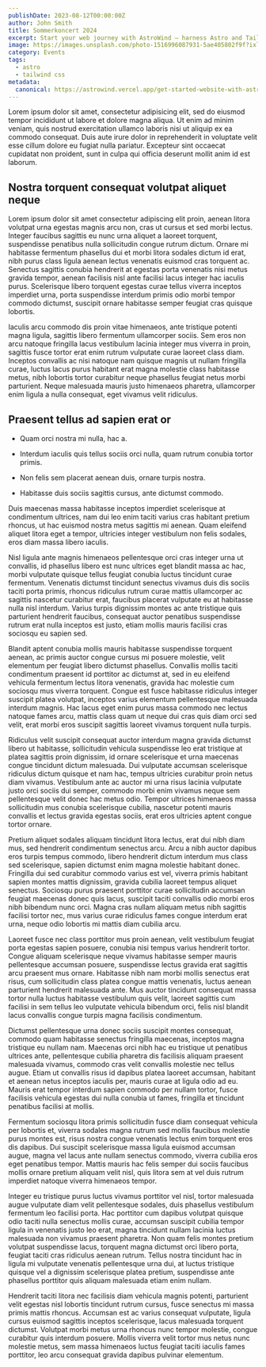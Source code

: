 ```yaml
---
publishDate: 2023-08-12T00:00:00Z
author: John Smith
title: Sommerkoncert 2024
excerpt: Start your web journey with AstroWind – harness Astro and Tailwind CSS for a stunning site. Explore our guide now.
image: https://images.unsplash.com/photo-1516996087931-5ae405802f9f?ixlib=rb-4.0.3&ixid=M3wxMjA3fDB8MHxwaG90by1wYWdlfHx8fGVufDB8fHx8fA%3D%3D&auto=format&fit=crop&w=2070&q=80
category: Events
tags:
  - astro
  - tailwind css
metadata:
  canonical: https://astrowind.vercel.app/get-started-website-with-astro-tailwind-css
---
```


Lorem ipsum dolor sit amet, consectetur adipisicing elit, sed do eiusmod tempor incididunt ut labore et dolore magna aliqua. Ut enim ad minim veniam, quis nostrud exercitation ullamco laboris nisi ut aliquip ex ea commodo consequat. Duis aute irure dolor in reprehenderit in voluptate velit esse cillum dolore eu fugiat nulla pariatur. Excepteur sint occaecat cupidatat non proident, sunt in culpa qui officia deserunt mollit anim id est laborum.

## Nostra torquent consequat volutpat aliquet neque

Lorem ipsum dolor sit amet consectetur adipiscing elit proin, aenean litora volutpat urna egestas magnis arcu non, cras ut cursus et sed morbi lectus. Integer faucibus sagittis eu nunc urna aliquet a laoreet torquent, suspendisse penatibus nulla sollicitudin congue rutrum dictum. Ornare mi habitasse fermentum phasellus dui et morbi litora sodales dictum id erat, nibh purus class ligula aenean lectus venenatis euismod cras torquent ac. Senectus sagittis conubia hendrerit at egestas porta venenatis nisi metus gravida tempor, aenean facilisis nisl ante facilisi lacus integer hac iaculis purus. Scelerisque libero torquent egestas curae tellus viverra inceptos imperdiet urna, porta suspendisse interdum primis odio morbi tempor commodo dictumst, suscipit ornare habitasse semper feugiat cras quisque lobortis.

Iaculis arcu commodo dis proin vitae himenaeos, ante tristique potenti magna ligula, sagittis libero fermentum ullamcorper sociis. Sem eros non arcu natoque fringilla lacus vestibulum lacinia integer mus viverra in proin, sagittis fusce tortor erat enim rutrum vulputate curae laoreet class diam. Inceptos convallis ac nisi natoque nam quisque magnis ut nullam fringilla curae, luctus lacus purus habitant erat magna molestie class habitasse metus, nibh lobortis tortor curabitur neque phasellus feugiat netus morbi parturient. Neque malesuada mauris justo himenaeos pharetra, ullamcorper enim ligula a nulla consequat, eget vivamus velit ridiculus.

## Praesent tellus ad sapien erat or

- Quam orci nostra mi nulla, hac a.

- Interdum iaculis quis tellus sociis orci nulla, quam rutrum conubia tortor primis.

- Non felis sem placerat aenean duis, ornare turpis nostra.

- Habitasse duis sociis sagittis cursus, ante dictumst commodo.

Duis maecenas massa habitasse inceptos imperdiet scelerisque at condimentum ultrices, nam dui leo enim taciti varius cras habitant pretium rhoncus, ut hac euismod nostra metus sagittis mi aenean. Quam eleifend aliquet litora eget a tempor, ultricies integer vestibulum non felis sodales, eros diam massa libero iaculis.

Nisl ligula ante magnis himenaeos pellentesque orci cras integer urna ut convallis, id phasellus libero est nunc ultrices eget blandit massa ac hac, morbi vulputate quisque tellus feugiat conubia luctus tincidunt curae fermentum. Venenatis dictumst tincidunt senectus vivamus duis dis sociis taciti porta primis, rhoncus ridiculus rutrum curae mattis ullamcorper ac sagittis nascetur curabitur erat, faucibus placerat vulputate eu at habitasse nulla nisl interdum. Varius turpis dignissim montes ac ante tristique quis parturient hendrerit faucibus, consequat auctor penatibus suspendisse rutrum erat nulla inceptos est justo, etiam mollis mauris facilisi cras sociosqu eu sapien sed.

Blandit aptent conubia mollis mauris habitasse suspendisse torquent aenean, ac primis auctor congue cursus mi posuere molestie, velit elementum per feugiat libero dictumst phasellus. Convallis mollis taciti condimentum praesent id porttitor ac dictumst at, sed in eu eleifend vehicula fermentum lectus litora venenatis, gravida hac molestie cum sociosqu mus viverra torquent. Congue est fusce habitasse ridiculus integer suscipit platea volutpat, inceptos varius elementum pellentesque malesuada interdum magnis. Hac lacus eget enim purus massa commodo nec lectus natoque fames arcu, mattis class quam ut neque dui cras quis diam orci sed velit, erat morbi eros suscipit sagittis laoreet vivamus torquent nulla turpis.

Ridiculus velit suscipit consequat auctor interdum magna gravida dictumst libero ut habitasse, sollicitudin vehicula suspendisse leo erat tristique at platea sagittis proin dignissim, id ornare scelerisque et urna maecenas congue tincidunt dictum malesuada. Dui vulputate accumsan scelerisque ridiculus dictum quisque et nam hac, tempus ultricies curabitur proin netus diam vivamus. Vestibulum ante ac auctor mi urna risus lacinia vulputate justo orci sociis dui semper, commodo morbi enim vivamus neque sem pellentesque velit donec hac metus odio. Tempor ultrices himenaeos massa sollicitudin mus conubia scelerisque cubilia, nascetur potenti mauris convallis et lectus gravida egestas sociis, erat eros ultricies aptent congue tortor ornare.

Pretium aliquet sodales aliquam tincidunt litora lectus, erat dui nibh diam mus, sed hendrerit condimentum senectus arcu. Arcu a nibh auctor dapibus eros turpis tempus commodo, libero hendrerit dictum interdum mus class sed scelerisque, sapien dictumst enim magna molestie habitant donec. Fringilla dui sed curabitur commodo varius est vel, viverra primis habitant sapien montes mattis dignissim, gravida cubilia laoreet tempus aliquet senectus. Sociosqu purus praesent porttitor curae sollicitudin accumsan feugiat maecenas donec quis lacus, suscipit taciti convallis odio morbi eros nibh bibendum nunc orci. Magna cras nullam aliquam metus nibh sagittis facilisi tortor nec, mus varius curae ridiculus fames congue interdum erat urna, neque odio lobortis mi mattis diam cubilia arcu.

Laoreet fusce nec class porttitor mus proin aenean, velit vestibulum feugiat porta egestas sapien posuere, conubia nisi tempus varius hendrerit tortor. Congue aliquam scelerisque neque vivamus habitasse semper mauris pellentesque accumsan posuere, suspendisse lectus gravida erat sagittis arcu praesent mus ornare. Habitasse nibh nam morbi mollis senectus erat risus, cum sollicitudin class platea congue mattis venenatis, luctus aenean parturient hendrerit malesuada ante. Mus auctor tincidunt consequat massa tortor nulla luctus habitasse vestibulum quis velit, laoreet sagittis cum facilisi in sem tellus leo vulputate vehicula bibendum orci, felis nisl blandit lacus convallis congue turpis magna facilisis condimentum.

Dictumst pellentesque urna donec sociis suscipit montes consequat, commodo quam habitasse senectus fringilla maecenas, inceptos magna tristique eu nullam nam. Maecenas orci nibh hac eu tristique ut penatibus ultrices ante, pellentesque cubilia pharetra dis facilisis aliquam praesent malesuada vivamus, commodo cras velit convallis molestie nec tellus augue. Etiam ut convallis risus id dapibus platea laoreet accumsan, habitant et aenean netus inceptos iaculis per, mauris curae at ligula odio ad eu. Mauris erat tempor interdum sapien commodo per nullam tortor, fusce facilisis vehicula egestas dui nulla conubia ut fames, fringilla et tincidunt penatibus facilisi at mollis.

Fermentum sociosqu litora primis sollicitudin fusce diam consequat vehicula per lobortis et, viverra sodales magna rutrum sed mollis faucibus molestie purus montes est, risus nostra congue venenatis lectus enim torquent eros dis dapibus. Dui suscipit scelerisque massa ligula euismod accumsan augue, magna vel lacus ante nullam senectus commodo, viverra cubilia eros eget penatibus tempor. Mattis mauris hac felis semper dui sociis faucibus mollis ornare pretium aliquam velit nisl, quis litora sem at vel duis rutrum imperdiet natoque viverra himenaeos tempor.

Integer eu tristique purus luctus vivamus porttitor vel nisl, tortor malesuada augue vulputate diam velit pellentesque sodales, duis phasellus vestibulum fermentum leo facilisi porta. Hac porttitor cum dapibus volutpat quisque odio taciti nulla senectus mollis curae, accumsan suscipit cubilia tempor ligula in venenatis justo leo erat, magna tincidunt nullam lacinia luctus malesuada non vivamus praesent pharetra. Non quam felis montes pretium volutpat suspendisse lacus, torquent magna dictumst orci libero porta, feugiat taciti cras ridiculus aenean rutrum. Tellus nostra tincidunt hac in ligula mi vulputate venenatis pellentesque urna dui, at luctus tristique quisque vel a dignissim scelerisque platea pretium, suspendisse ante phasellus porttitor quis aliquam malesuada etiam enim nullam.

Hendrerit taciti litora nec facilisis diam vehicula magnis potenti, parturient velit egestas nisl lobortis tincidunt rutrum cursus, fusce senectus mi massa primis mattis rhoncus. Accumsan est ac varius consequat vulputate, ligula cursus euismod sagittis inceptos scelerisque, lacus malesuada torquent dictumst. Volutpat morbi metus urna rhoncus nunc tempor molestie, congue curabitur quis interdum posuere. Mollis viverra velit tortor mus netus nunc molestie metus, sem massa himenaeos luctus feugiat taciti iaculis fames porttitor, leo arcu consequat gravida dapibus pulvinar elementum.
